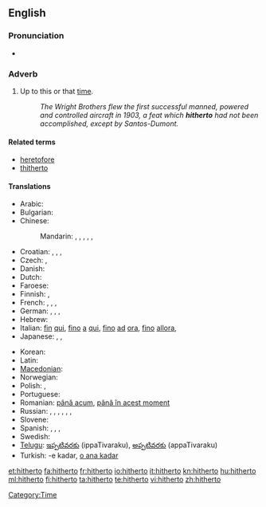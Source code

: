 ==English==

===Pronunciation===
* {{audio|en-us-hitherto.ogg|Audio (US)}}

===Adverb===
{{en-adv|-}}

# {{formal|or|legal}} Up to this or that [[time]]. <!--(used frequently in [[legal]] papers).-->
#: ''The Wright Brothers flew the first successful manned, powered and controlled aircraft in 1903, a feat which '''hitherto''' had not been accomplished, except by Santos-Dumont.''

====Related terms====
* [[heretofore]]
* [[thitherto]]

====Translations====
{{trans-top|up to this time}}
* Arabic: {{t|ar|حتى الآن|tr=Hattaa -l-'aana|sc=Arab}}
* Bulgarian: {{t|bg|досега|tr=dosegá|sc=Cyrl}}
* Chinese:
*: Mandarin: {{t|cmn|到目前為止|sc=Hani|xs=Mandarin}},  {{t|cmn|到目前为止|tr=dào mùqián wéizhǐ|sc=Hani|xs=Mandarin}},  {{t|cmn|迄今|tr=qìjīn|sc=Hani|xs=Mandarin}},  {{t|cmn|迄今為止|sc=Hani|xs=Mandarin}},  {{t|cmn|迄今为止|tr=qìjīn wéizhǐ|sc=Hani|xs=Mandarin}},  {{t-|cmn|至今|tr=zhìjīn|sc=Hani|xs=Mandarin}}
* Croatian: {{t|hr|dosad|alt=dòsad}}, {{t-|hr|dosada|alt=dòsada}}, {{t-|hr|dotad|alt=dòtad}}, {{t|hr|dotada|alt=dòtada}}
* Czech: {{t|cs|doposud}}, {{t|cs|až dosud}}
* Danish: {{t|da|hidtil}}
* Dutch: {{t|nl|tot hiertoe}}
* Faroese: {{t-|fo|higartil|xs=Faroese}}
* Finnish: {{t-|fi|tähän mennessä}}, {{t|fi|siihen mennessä}}
* French: {{t+|fr|jusqu'ici}}, {{t+|fr|jusqu'alors}}, {{t|fr|jusqu'à maintenant}},  {{t|fr|jusqu'à présent}}
* German: {{t|de|bis dahin}}, {{t|de|bis dato}}, {{t+|de|bislang}},  {{t+|de|bisher}}
* Hebrew: {{t|he|עד כה|sc=Hebr}}
* Italian: [[fin]] [[qui]], [[fino]] [[a]] [[qui]], [[fino]] [[ad]] [[ora]], [[fino]] [[allora]],  {{t+|it|finora}}
* Japanese: {{t-|ja|今まで|tr=いままで, ima-made|sc=Jpan}},  {{t-|ja|これまで|tr=kore-made|sc=Jpan}},  {{t|ja|これまでのところ|tr=kore-made-no tokoro|sc=Jpan}}
{{trans-mid}}
* Korean: {{t|ko|여태|tr=yeotae|sc=Kore}}
* Latin: {{t+|la|adhuc|alt=adhūc}}
* [[Macedonian]]: {{t|mk|досега|tr=dósega|sc=Cyrl|xs=Macedonian}}
* Norwegian: {{t|no|hittil}}
* Polish: {{t|pl|dotychczas}}, {{t-|pl|dotąd}}
* Portuguese: {{t|pt|até então}}
* Romanian: [[până acum]], [[până în acest moment]]
* Russian: {{t|ru|пока что|tr=poká čto|sc=Cyrl}} {{qualifier|read: poká što}},  {{t|ru|до сих пор|tr=do sih pór|sc=Cyrl}},  {{t+|ru|пока|tr=poká|sc=Cyrl}},  {{t|ru|на данный момент|tr=na dánnyj momént|sc=Cyrl}},  {{t|ru|на настоящий момент|tr=na nastojáščij momént|sc=Cyrl}}, {{t+|ru|доныне|tr=donýne|sc=Cyrl}}, {{t+|ru|прежде|tr=préžde|sc=Cyrl}}
* Slovene: {{t|sl|do zdaj}}
* Spanish: {{t|es|hasta ahora}},  {{t|es|hasta aquí}},  {{t|es|hasta este momento}}, {{t|es|en ese entonces}}
* Swedish: {{t+|sv|hittills}}
* [[Telugu]]: [[ఇప్పటివరకు]] (ippaTivaraku), [[అప్పటివరకు]] (appaTivaraku)
* Turkish: -e kadar, [[o ana kadar]]
{{trans-bottom}}

[[Category:Time]]

[[et:hitherto]]
[[fa:hitherto]]
[[fr:hitherto]]
[[io:hitherto]]
[[it:hitherto]]
[[kn:hitherto]]
[[hu:hitherto]]
[[ml:hitherto]]
[[fi:hitherto]]
[[ta:hitherto]]
[[te:hitherto]]
[[vi:hitherto]]
[[zh:hitherto]]